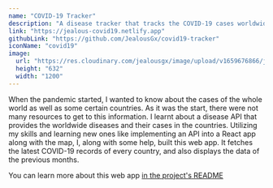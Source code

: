 ```yaml
---
name: "COVID-19 Tracker"
description: "A disease tracker that tracks the COVID-19 cases worldwide or country wise."
link: "https://jealous-covid19.netlify.app"
githubLink: "https://github.com/JealousGx/covid19-tracker"
iconName: "covid19"
image:
  url: "https://res.cloudinary.com/jealousgx/image/upload/v1659676866/jealous-covid19.netlify.app__aatxzf.png"
  height: "632"
  width: "1200"
---
```


When the pandemic started, I wanted to know about the cases of the whole world as well as some certain countries. As it was the start, there were not many resources to get to this information. I learnt about a disease API that provides the worldwide diseases and their cases in the countries. Utilizing my skills and learning new ones like implementing an API into a React app along with the map, I, along with some help, built this web app. It fetches the latest COVID-19 records of every country, and also displays the data of the previous months.

You can learn more about this web app [in the project's README](https://github.com/JealousGx/covid19-tracker#readme)
